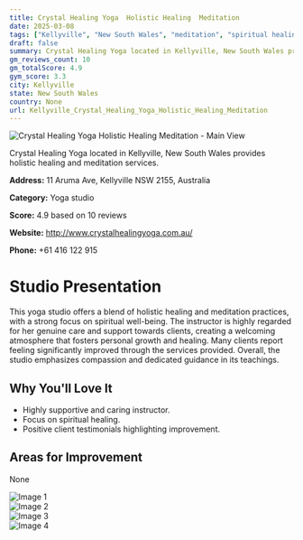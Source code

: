 ```yaml
---
title: Crystal Healing Yoga  Holistic Healing  Meditation
date: 2025-03-08
tags: ["Kellyville", "New South Wales", "meditation", "spiritual healing", "holistic", "supportive atmosphere", "Kellyville"]  
draft: false
summary: Crystal Healing Yoga located in Kellyville, New South Wales provides holistic healing and meditation services.
gm_reviews_count: 10
gm_totalScore: 4.9
gym_score: 3.3
city: Kellyville
state: New South Wales
country: None
url: Kellyville_Crystal_Healing_Yoga_Holistic_Healing_Meditation
---
```


<div className="aspect-[16/9] relative my-8">
  <img 
    src="https://lh5.googleusercontent.com/p/AF1QipOzn-HIv2sE_sDGFFkYYu53OlnLp9wPK4adq7w8=w1920-h1080-k-no"
    alt="Crystal Healing Yoga  Holistic Healing  Meditation - Main View"
    className="object-cover absolute inset-0 w-full h-full rounded-lg"
  />
</div>

Crystal Healing Yoga located in Kellyville, New South Wales provides holistic healing and meditation services.

**Address:** 11 Aruma Ave, Kellyville NSW 2155, Australia

**Category:** Yoga studio

**Score:** 4.9 based on 10 reviews

**Website:** http://www.crystalhealingyoga.com.au/

**Phone:** +61 416 122 915

# Studio Presentation

This yoga studio offers a blend of holistic healing and meditation practices, with a strong focus on spiritual well-being. The instructor is highly regarded for her genuine care and support towards clients, creating a welcoming atmosphere that fosters personal growth and healing. Many clients report feeling significantly improved through the services provided. Overall, the studio emphasizes compassion and dedicated guidance in its teachings.



## Why You'll Love It

- Highly supportive and caring instructor.
- Focus on spiritual healing.
- Positive client testimonials highlighting improvement.

## Areas for Improvement

None

<div className="grid grid-cols-1 xl:grid-cols-2 gap-4 my-8">
<div className="aspect-[4/3] relative"><img src="https://lh5.googleusercontent.com/p/AF1QipPq0Jps5jYEx7DK8sMesqHwepjcUgzcijjVN3mT=w1920-h1080-k-no" alt="Image 1" className="object-cover absolute inset-0 w-full h-full rounded-lg" /></div>
<div className="aspect-[4/3] relative"><img src="https://lh5.googleusercontent.com/p/AF1QipPVFbh47PdZGvO7NySf6dzd4jY2dl1o3eN7r1pE=w1920-h1080-k-no" alt="Image 2" className="object-cover absolute inset-0 w-full h-full rounded-lg" /></div>
<div className="aspect-[4/3] relative"><img src="https://lh5.googleusercontent.com/p/AF1QipMIJ2bOz8pYam6-5yiGnplf4D4kf90TfhdIGvfH=w1920-h1080-k-no" alt="Image 3" className="object-cover absolute inset-0 w-full h-full rounded-lg" /></div>
<div className="aspect-[4/3] relative"><img src="https://lh5.googleusercontent.com/p/AF1QipMwz63puTq9OdTlkAMSkqaDQopFmKvW4UBkq9Jm=w1920-h1080-k-no" alt="Image 4" className="object-cover absolute inset-0 w-full h-full rounded-lg" /></div>
</div>